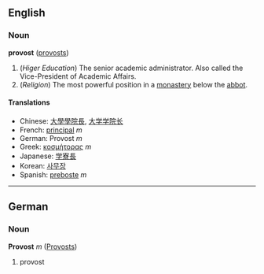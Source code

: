 ==English==
===Noun===
'''provost''' ([[provosts]])
#(''Higer Education'') The senior academic administrator. Also called the Vice-President of Academic Affairs.
#(''Religion'') The most powerful position in a [[monastery]] below the [[abbot]].
====Translations====
*Chinese: [[大學學院長]], [[大学学院长]]
*French: [[principal]] ''m''
*German: Provost ''m''
*Greek: [[κοσμήτορας]] ''m''
*Japanese: [[学寮長]]
*Korean: [[사무장]]
*Spanish: [[preboste]] ''m''

----

==German==
===Noun===
'''Provost''' ''m'' ([[Provosts]])

# provost